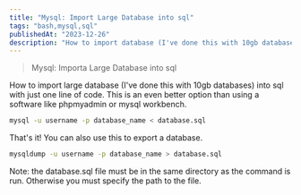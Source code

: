 ```yaml
---
title: "Mysql: Import Large Database into sql"
tags: "bash,mysql,sql"
publishedAt: "2023-12-26"
description: "How to import database (I've done this with 10gb databases) into sql"
---
```


> Mysql: Importa Large Database into sql

How to import large database (I've done this with 10gb databases) into sql with just one line of code. This is an even better option than using a software like phpmyadmin or mysql workbench.

```bash
mysql -u username -p database_name < database.sql
```

That's it! You can also use this to export a database.

```bash
mysqldump -u username -p database_name > database.sql
```

Note: the database.sql file must be in the same directory as the command is run. Otherwise you must specify the path to the file.
